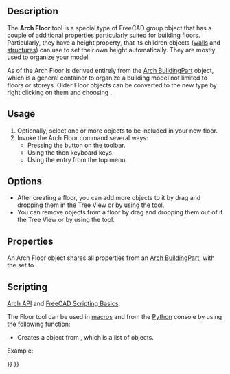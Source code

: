 <languages/>
<translate>

<!--T:15-->
{{Docnav
|[[Arch_Building|Building]]
|[[Arch_Space|Space]]
|[[BIM_Workbench|BIM]]
|IconL=Arch_Building.svg
|IconR=Arch_Space.svg
|IconC=Workbench_BIM.svg
}}

<!--T:20-->
{{VeryImportantMessage|THIS COMMAND IS PART OF THE INTEGRATED [[BIM_Workbench|BIM WORKBENCH]] IN V1.0<br>
This page has been updated for that version.}}

<!--T:1-->
{{GuiCommand
|Name=Arch Floor
|MenuLocation=3D/BIM → Level
|Workbenches=[[BIM_Workbench|BIM]]
|Shortcut={{KEY|L}} {{KEY|V}}
|SeeAlso=
}}

==Description== <!--T:2-->

<!--T:3-->
The '''Arch Floor''' tool is a special type of FreeCAD group object that has a couple of additional properties particularly suited for building floors. Particularly, they have a height property, that its children objects ([[Arch_Wall|walls]] and [[Arch_Structure|structures]]) can use to set their own height automatically. They are mostly used to organize your model.

<!--T:18-->
As of {{VersionPlus|0.18}} the Arch Floor is derived entirely from the [[Arch_BuildingPart|Arch BuildingPart]] object, which is a general container to organize a building model not limited to floors or storeys. Older Floor objects can be converted to the new type by right clicking on them and choosing {{incode|Convert to BuildingPart}}.

==Usage== <!--T:4-->

<!--T:5-->
# Optionally, select one or more objects to be included in your new floor.
# Invoke the Arch Floor command several ways:
#* Pressing the {{Button|[[Image:Arch Floor.svg|16px]] [[Arch Floor|Floor]]}} button on the toolbar. 
#* Using the {{KEY|L}} then {{KEY|V}} keyboard keys.
#* Using the {{MenuCommand|3D/BIM → Floor}} entry from the top menu.

==Options== <!--T:6-->

<!--T:7-->
* After creating a floor, you can add more objects to it by drag and dropping them in the Tree View or by using the {{Button|[[Image:Arch Add.svg|16px]] [[Arch Add|Arch Add]]}} tool.
* You can remove objects from a floor by drag and dropping them out of it the Tree View or by using the {{Button|[[Image:Arch Remove.svg|16px]] [[Arch Remove|Arch Remove]]}} tool.

==Properties== <!--T:8-->

<!--T:19-->
An Arch Floor object shares all properties from an [[Arch BuildingPart|Arch BuildingPart]], with the {{PropertyData|Ifc Type}} set to {{incode|"Building Storey"}}.

==Scripting== <!--T:21-->

<!--T:10-->
{{Emphasis|See also:}} [[Arch_API|Arch API]] and [[FreeCAD_Scripting_Basics|FreeCAD Scripting Basics]].

<!--T:11-->
The Floor tool can be used in [[Macros|macros]] and from the [[Python|Python]] console by using the following function:

</translate>
{{Code|code=
Floor = makeFloor(objectslist=None, baseobj=None, name="Floor")
}}
<translate>

<!--T:12-->
* Creates a {{incode|Floor}} object from {{incode|objectslist}}, which is a list of objects.

<!--T:13-->
Example:

</translate>
{{Code|code=
import FreeCAD, Draft, Arch

p1 = FreeCAD.Vector(0, 0, 0)
p2 = FreeCAD.Vector(2000, 0, 0)
baseline = Draft.makeLine(p1, p2)
baseline2 = Draft.makeLine(p1, -1*p2)

Wall1 = Arch.makeWall(baseline, length=None, width=150, height=2000)
Wall2 = Arch.makeWall(baseline2, length=None, width=150, height=1800)
FreeCAD.ActiveDocument.recompute()

Floor = Arch.makeFloor([Wall1, Wall2])

Building = Arch.makeBuilding([Floor])
Site = Arch.makeSite(Building)
FreeCAD.ActiveDocument.recompute() 
}}
<translate>


<!--T:14-->
{{Docnav
|[[Arch_Building|Building]]
|[[Arch_Space|Space]]
|[[BIM_Workbench|BIM]]
|IconL=Arch_Building.svg
|IconR=Arch_Space.svg
|IconC=Workbench_BIM.svg
}}

</translate>
{{BIM_Tools_navi{{#translation:}}}}
{{Userdocnavi{{#translation:}}}}